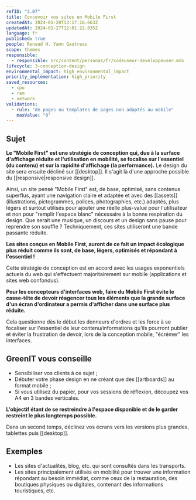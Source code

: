 ```yaml
---
refID: "3.07"
title: Concevoir vos sites en Mobile First
createdAt: 2024-01-20T13:17:16.663Z
updatedAt: 2024-01-27T12:01:22.835Z
language: fr
published: true
people: Renaud H. Yann Gautreau
scope: themes
responsible:
  - responsible: src/content/personas/fr/codeuseur-developpeuser.mdx
lifecycle: 3-conception-design
environmental_impact: high_environmental_impact
priority_implementation: high_priority
saved_resources:
  - cpu
  - ram
  - network
validations:
  - rule: "de pages ou templates de pages non adaptés au mobile"
    maxValue: "0"
---
```


## Sujet

**Le "Mobile First" est une stratégie de conception qui, due à la surface d'affichage réduite et l'utilisation en mobilité, se focalise sur l'essentiel (du contenu) et sur la rapidité d'affichage (la performance).** Le design du site sera ensuite décliné sur \[\[desktop]]. Il s'agit là d'une approche possible du \[\[responsive|responsive design]].

Ainsi, un site pensé "Mobile First" est, de base, optimisé, sans contenus superflus, ayant une navigation claire et adaptée et avec des \[\[assets]] (illustrations, pictogrammes, polices, photographies, etc.) adaptés, plus légers et surtout utilisés pour ajouter une réelle plus-value pour l'utilisateur et non pour "remplir l'espace blanc" nécessaire à la bonne respiration du design. Que serait une musique, un discours et un design sans pause pour reprendre son souffle ?
Techniquement, ces sites utiliseront une bande passante réduite.

**Les sites conçus en Mobile First, auront de ce fait un impact écologique plus réduit comme ils sont, de base, légers, optimisés et répondant à l'essentiel !**

Cette stratégie de conception est en accord avec les usages exponentiels actuels du web qui s'effectuent majoritairement sur mobile (applications et sites web confondus).

**Pour les concepteurs d'interfaces web, faire du Mobile First évite le casse-tête de devoir réagencer tous les éléments que la grande surface d'un écran d'ordinateur a permis d'afficher dans une surface plus réduite.**

Cela questionne dès le début les donneurs d'ordres et les force à se focaliser sur l'essentiel de leur contenu/informations qu'ils pourront publier et éviter la frustration de devoir, lors de la conception mobile, "écrémer" les interfaces.

## GreenIT vous conseille

- Sensibiliser vos clients à ce sujet ;
- Débuter votre phase design en ne créant que des \[\[artboards]] au format mobile ;
- Si vous utilisez du papier, pour vos sessions de réflexion, découpez vos A4 en 3 bandes verticales.

**L'objectif étant de se restreindre à l'espace disponible et de le garder restreint le plus longtemps possible.**

Dans un second temps, déclinez vos écrans vers les versions plus grandes, tablettes puis \[\[desktop]].

## Exemples

- Les sites d'actualités, blog, etc. qui sont consultés dans les transports.
- Les sites principalement utilisés en mobilité pour trouver une information répondant au besoin immédiat, comme ceux de la restauration, des boutiques physiques ou digitales, contenant des informations touristiques, etc.
